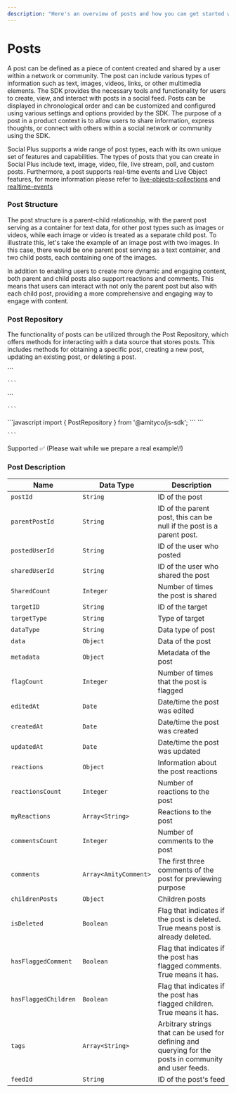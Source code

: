 ```yaml
---
description: "Here's an overview of posts and how you can get started with integrating them into your applications"
---
```


# Posts

A post can be defined as a piece of content created and shared by a user within a network or community. The post can include various types of information such as text, images, videos, links, or other multimedia elements. The SDK provides the necessary tools and functionality for users to create, view, and interact with posts in a social feed. Posts can be displayed in chronological order and can be customized and configured using various settings and options provided by the SDK. The purpose of a post in a product context is to allow users to share information, express thoughts, or connect with others within a social network or community using the SDK.

Social Plus supports a wide range of post types, each with its own unique set of features and capabilities. The types of posts that you can create in Social Plus include text, image, video, file, live stream, poll, and custom posts. Furthermore, a post supports real-time events and Live Object features, for more information please refer to [live-objects-collections](../../core-concepts/live-objects-collections/) and [realtime-events](../../core-concepts/realtime-events/)

### Post Structure

The post structure is a parent-child relationship, with the parent post serving as a container for text data, for other post types such as images or videos, while each image or video is treated as a separate child post. To illustrate this, let's take the example of an image post with two images. In this case, there would be one parent post serving as a text container, and two child posts, each containing one of the images.

In addition to enabling users to create more dynamic and engaging content, both parent and child posts also support reactions and comments. This means that users can interact with not only the parent post but also with each child post, providing a more comprehensive and engaging way to engage with content.

### Post Repository

The functionality of posts can be utilized through the Post Repository, which offers methods for interacting with a data source that stores posts. This includes methods for obtaining a specific post, creating a new post, updating an existing post, or deleting a post.

<Tabs>
  <Tab title="iOS">
    ```
    
    ```
  </Tab>
  <Tab title="Android">
    ```
    
    ```
  </Tab>
  <Tab title="JavaScript">
    ```javascript
    import { PostRepository } from '@amityco/js-sdk';
    ```
  </Tab>
  <Tab title="TypeScript">
    ```
    
    ```
  </Tab>
  <Tab title="Flutter">
    Supported ✅ (Please wait while we prepare a real example\!)
  </Tab>
</Tabs>

### Post Description

| Name                 | Data Type             | Description                                                                                             |
| -------------------- | --------------------- | ------------------------------------------------------------------------------------------------------- |
| `postId`             | `String`              | ID of the post                                                                                          |
| `parentPostId`       | `String`              | ID of the parent post, this can be null if the post is a parent post.                                   |
| `postedUserId`       | `String`              | ID of the user who posted                                                                               |
| `sharedUserId`       | `String`              | ID of the user who shared the post                                                                      |
| `SharedCount`        | `Integer`             | Number of times the post is shared                                                                      |
| `targetID`           | `String`              | ID of the target                                                                                        |
| `targetType`         | `String`              | Type of target                                                                                          |
| `dataType`           | `String`              | Data type of post                                                                                       |
| `data`               | `Object`              | Data of the post                                                                                        |
| `metadata`           | `Object`              | Metadata of the post                                                                                    |
| `flagCount`          | `Integer`             | Number of times that the post is flagged                                                                |
| `editedAt`           | `Date`                | Date/time the post was edited                                                                           |
| `createdAt`          | `Date`                | Date/time the post was created                                                                          |
| `updatedAt`          | `Date`                | Date/time the post was updated                                                                          |
| `reactions`          | `Object`              | Information about the post reactions                                                                    |
| `reactionsCount`     | `Integer`             | Number of reactions to the post                                                                         |
| `myReactions`        | `Array<String>`       | Reactions to the post                                                                                   |
| `commentsCount`      | `Integer`             | Number of comments to the post                                                                          |
| `comments`           | `Array<AmityComment>` | The first three comments of the post for previewing purpose                                             |
| `childrenPosts`      | `Object`              | Children posts                                                                                          |
| `isDeleted`          | `Boolean`             | Flag that indicates if the post is deleted. True means post is already deleted.                         |
| `hasFlaggedComment`  | `Boolean`             | Flag that indicates if the post has flagged comments. True means it has.                                |
| `hasFlaggedChildren` | `Boolean`             | Flag that indicates if the post has flagged children. True means it has.                                |
| `tags`               | `Array<String>`       | Arbitrary strings that can be used for defining and querying for the posts in community and user feeds. |
| `feedId`             | `String`              | ID of the post's feed                                                                                   |